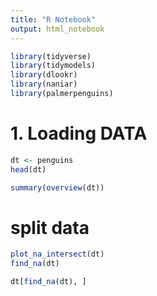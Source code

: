 ```yaml
---
title: "R Notebook"
output: html_notebook
---
```


```r
library(tidyverse)
library(tidymodels)
library(dlookr)
library(naniar)
library(palmerpenguins)
```
# 1. Loading DATA
```r
dt <- penguins
head(dt)
```
```r
summary(overview(dt))
```


# split data
```r
plot_na_intersect(dt)
find_na(dt)
```

```r
dt[find_na(dt), ]
```































